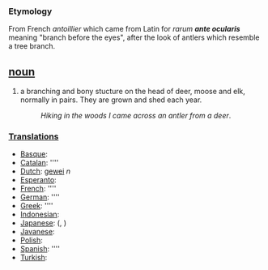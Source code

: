 === Etymology ===
From French ''antoillier'' which came from Latin for ''rarum '''ante ocularis''' '' meaning "branch before the eyes", after the look of antlers which resemble a tree branch.

== [[noun]] ==
#a branching and bony stucture on the head of deer, moose and elk, normally in pairs. They are grown and shed each year.
#:''Hiking in the woods I came across an antler from a deer''.

===[[Translation]]s===
*[[Basque]]: [[]]
*[[Catalan]]: [[]] ''''
*[[Dutch]]: [[gewei]] ''n''
*[[Esperanto]]: [[]]
*[[French]]: [[]] ''''
*[[German]]: [[]] ''''
*[[Greek]]: [[]] ''''
*[[Indonesian]]: [[]]
*[[Japanese]]: [[]] (, )
*[[Javanese]]: [[]]
*[[Polish]]: [[]]
*[[Spanish]]: [[]] ''''
*[[Turkish]]: [[]]